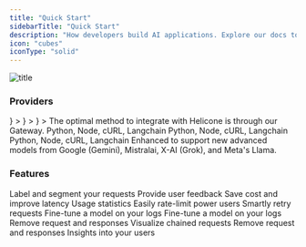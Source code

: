 ```yaml
---
title: "Quick Start"
sidebarTitle: "Quick Start"
description: "How developers build AI applications. Explore our docs to learn how to easily integrate Helicone into your application and explore features that will accelerate your team's development."
icon: "cubes"
iconType: "solid"
---
```


![title](/images/helicone-og.webp)

### Providers

<CardGroup cols={4}>
  <Card
    title="OpenAI"
    href="/getting-started/providers/openai"
    icon={
      <svg
        class="w-[1.60625rem] m:w-[1.375rem] h-auto"
        width="28"
        viewBox="0 0 28 28"
        fill="none"
        xmlns="http://www.w3.org/2000/svg"
      >
        <path
          d="M26.153 11.46a6.888 6.888 0 0 0-.608-5.73 7.117 7.117 0 0 0-3.29-2.93 7.238 7.238 0 0 0-4.41-.454 7.065 7.065 0 0 0-2.41-1.742A7.15 7.15 0 0 0 12.514 0a7.216 7.216 0 0 0-4.217 1.346 7.061 7.061 0 0 0-2.603 3.539 7.12 7.12 0 0 0-2.734 1.188A7.012 7.012 0 0 0 .966 8.268a6.979 6.979 0 0 0 .88 8.273 6.89 6.89 0 0 0 .607 5.729 7.117 7.117 0 0 0 3.29 2.93 7.238 7.238 0 0 0 4.41.454 7.061 7.061 0 0 0 2.409 1.742c.92.404 1.916.61 2.923.604a7.215 7.215 0 0 0 4.22-1.345 7.06 7.06 0 0 0 2.605-3.543 7.116 7.116 0 0 0 2.734-1.187 7.01 7.01 0 0 0 1.993-2.196 6.978 6.978 0 0 0-.884-8.27Zm-10.61 14.71c-1.412 0-2.505-.428-3.46-1.215.043-.023.119-.064.168-.094l5.65-3.22a.911.911 0 0 0 .464-.793v-7.86l2.389 1.36a.087.087 0 0 1 .046.065v6.508c0 2.952-2.491 5.248-5.257 5.248ZM4.062 21.354a5.17 5.17 0 0 1-.635-3.516c.042.025.115.07.168.1l5.65 3.22a.928.928 0 0 0 .928 0l6.898-3.93v2.72a.083.083 0 0 1-.034.072l-5.711 3.255a5.386 5.386 0 0 1-4.035.522 5.315 5.315 0 0 1-3.23-2.443ZM2.573 9.184a5.283 5.283 0 0 1 2.768-2.301V13.515a.895.895 0 0 0 .464.793l6.897 3.93-2.388 1.36a.087.087 0 0 1-.08.008L4.52 16.349a5.262 5.262 0 0 1-2.475-3.185 5.192 5.192 0 0 1 .527-3.98Zm19.623 4.506-6.898-3.93 2.388-1.36a.087.087 0 0 1 .08-.008l5.713 3.255a5.28 5.28 0 0 1 2.054 2.118 5.19 5.19 0 0 1-.488 5.608 5.314 5.314 0 0 1-2.39 1.742v-6.633a.896.896 0 0 0-.459-.792Zm2.377-3.533a7.973 7.973 0 0 0-.168-.099l-5.65-3.22a.93.93 0 0 0-.928 0l-6.898 3.93V8.046a.083.083 0 0 1 .034-.072l5.712-3.251a5.375 5.375 0 0 1 5.698.241 5.262 5.262 0 0 1 1.865 2.28c.39.92.506 1.93.335 2.913ZM9.631 15.009l-2.39-1.36a.083.083 0 0 1-.046-.065V7.075c.001-.997.29-1.973.832-2.814a5.297 5.297 0 0 1 2.231-1.935 5.382 5.382 0 0 1 5.659.72 4.89 4.89 0 0 0-.168.093l-5.65 3.22a.913.913 0 0 0-.465.793l-.003 7.857Zm1.297-2.76L14 10.5l3.072 1.75v3.5L14 17.499l-3.072-1.75v-3.5Z"
          fill="currentColor"
        ></path>
      </svg>
    }
  ></Card>
  <Card
    title="OpenAI"
    href="/getting-started/providers/openai"
    icon={
      <svg
        class="w-[1.60625rem] m:w-[1.375rem] h-auto"
        width="28"
        viewBox="0 0 28 28"
        fill="none"
        xmlns="http://www.w3.org/2000/svg"
      >
        <path
          d="M26.153 11.46a6.888 6.888 0 0 0-.608-5.73 7.117 7.117 0 0 0-3.29-2.93 7.238 7.238 0 0 0-4.41-.454 7.065 7.065 0 0 0-2.41-1.742A7.15 7.15 0 0 0 12.514 0a7.216 7.216 0 0 0-4.217 1.346 7.061 7.061 0 0 0-2.603 3.539 7.12 7.12 0 0 0-2.734 1.188A7.012 7.012 0 0 0 .966 8.268a6.979 6.979 0 0 0 .88 8.273 6.89 6.89 0 0 0 .607 5.729 7.117 7.117 0 0 0 3.29 2.93 7.238 7.238 0 0 0 4.41.454 7.061 7.061 0 0 0 2.409 1.742c.92.404 1.916.61 2.923.604a7.215 7.215 0 0 0 4.22-1.345 7.06 7.06 0 0 0 2.605-3.543 7.116 7.116 0 0 0 2.734-1.187 7.01 7.01 0 0 0 1.993-2.196 6.978 6.978 0 0 0-.884-8.27Zm-10.61 14.71c-1.412 0-2.505-.428-3.46-1.215.043-.023.119-.064.168-.094l5.65-3.22a.911.911 0 0 0 .464-.793v-7.86l2.389 1.36a.087.087 0 0 1 .046.065v6.508c0 2.952-2.491 5.248-5.257 5.248ZM4.062 21.354a5.17 5.17 0 0 1-.635-3.516c.042.025.115.07.168.1l5.65 3.22a.928.928 0 0 0 .928 0l6.898-3.93v2.72a.083.083 0 0 1-.034.072l-5.711 3.255a5.386 5.386 0 0 1-4.035.522 5.315 5.315 0 0 1-3.23-2.443ZM2.573 9.184a5.283 5.283 0 0 1 2.768-2.301V13.515a.895.895 0 0 0 .464.793l6.897 3.93-2.388 1.36a.087.087 0 0 1-.08.008L4.52 16.349a5.262 5.262 0 0 1-2.475-3.185 5.192 5.192 0 0 1 .527-3.98Zm19.623 4.506-6.898-3.93 2.388-1.36a.087.087 0 0 1 .08-.008l5.713 3.255a5.28 5.28 0 0 1 2.054 2.118 5.19 5.19 0 0 1-.488 5.608 5.314 5.314 0 0 1-2.39 1.742v-6.633a.896.896 0 0 0-.459-.792Zm2.377-3.533a7.973 7.973 0 0 0-.168-.099l-5.65-3.22a.93.93 0 0 0-.928 0l-6.898 3.93V8.046a.083.083 0 0 1 .034-.072l5.712-3.251a5.375 5.375 0 0 1 5.698.241 5.262 5.262 0 0 1 1.865 2.28c.39.92.506 1.93.335 2.913ZM9.631 15.009l-2.39-1.36a.083.083 0 0 1-.046-.065V7.075c.001-.997.29-1.973.832-2.814a5.297 5.297 0 0 1 2.231-1.935 5.382 5.382 0 0 1 5.659.72 4.89 4.89 0 0 0-.168.093l-5.65 3.22a.913.913 0 0 0-.465.793l-.003 7.857Zm1.297-2.76L14 10.5l3.072 1.75v3.5L14 17.499l-3.072-1.75v-3.5Z"
          fill="currentColor"
        ></path>
      </svg>
    }
  ></Card>
  <Card
    title="OpenAI"
    href="/getting-started/providers/openai"
    icon={
      <svg
        class="w-[1.60625rem] m:w-[1.375rem] h-auto"
        width="28"
        viewBox="0 0 28 28"
        fill="none"
        xmlns="http://www.w3.org/2000/svg"
      >
        <path
          d="M26.153 11.46a6.888 6.888 0 0 0-.608-5.73 7.117 7.117 0 0 0-3.29-2.93 7.238 7.238 0 0 0-4.41-.454 7.065 7.065 0 0 0-2.41-1.742A7.15 7.15 0 0 0 12.514 0a7.216 7.216 0 0 0-4.217 1.346 7.061 7.061 0 0 0-2.603 3.539 7.12 7.12 0 0 0-2.734 1.188A7.012 7.012 0 0 0 .966 8.268a6.979 6.979 0 0 0 .88 8.273 6.89 6.89 0 0 0 .607 5.729 7.117 7.117 0 0 0 3.29 2.93 7.238 7.238 0 0 0 4.41.454 7.061 7.061 0 0 0 2.409 1.742c.92.404 1.916.61 2.923.604a7.215 7.215 0 0 0 4.22-1.345 7.06 7.06 0 0 0 2.605-3.543 7.116 7.116 0 0 0 2.734-1.187 7.01 7.01 0 0 0 1.993-2.196 6.978 6.978 0 0 0-.884-8.27Zm-10.61 14.71c-1.412 0-2.505-.428-3.46-1.215.043-.023.119-.064.168-.094l5.65-3.22a.911.911 0 0 0 .464-.793v-7.86l2.389 1.36a.087.087 0 0 1 .046.065v6.508c0 2.952-2.491 5.248-5.257 5.248ZM4.062 21.354a5.17 5.17 0 0 1-.635-3.516c.042.025.115.07.168.1l5.65 3.22a.928.928 0 0 0 .928 0l6.898-3.93v2.72a.083.083 0 0 1-.034.072l-5.711 3.255a5.386 5.386 0 0 1-4.035.522 5.315 5.315 0 0 1-3.23-2.443ZM2.573 9.184a5.283 5.283 0 0 1 2.768-2.301V13.515a.895.895 0 0 0 .464.793l6.897 3.93-2.388 1.36a.087.087 0 0 1-.08.008L4.52 16.349a5.262 5.262 0 0 1-2.475-3.185 5.192 5.192 0 0 1 .527-3.98Zm19.623 4.506-6.898-3.93 2.388-1.36a.087.087 0 0 1 .08-.008l5.713 3.255a5.28 5.28 0 0 1 2.054 2.118 5.19 5.19 0 0 1-.488 5.608 5.314 5.314 0 0 1-2.39 1.742v-6.633a.896.896 0 0 0-.459-.792Zm2.377-3.533a7.973 7.973 0 0 0-.168-.099l-5.65-3.22a.93.93 0 0 0-.928 0l-6.898 3.93V8.046a.083.083 0 0 1 .034-.072l5.712-3.251a5.375 5.375 0 0 1 5.698.241 5.262 5.262 0 0 1 1.865 2.28c.39.92.506 1.93.335 2.913ZM9.631 15.009l-2.39-1.36a.083.083 0 0 1-.046-.065V7.075c.001-.997.29-1.973.832-2.814a5.297 5.297 0 0 1 2.231-1.935 5.382 5.382 0 0 1 5.659.72 4.89 4.89 0 0 0-.168.093l-5.65 3.22a.913.913 0 0 0-.465.793l-.003 7.857Zm1.297-2.76L14 10.5l3.072 1.75v3.5L14 17.499l-3.072-1.75v-3.5Z"
          fill="currentColor"
        ></path>
      </svg>
    }
  ></Card>
</CardGroup>

<CardGroup cols={1}>
  <Card title="Gateway" href="/getting-started/integration-method/gateway">
The optimal method to integrate with Helicone is through our Gateway. 
  </Card>
</CardGroup>
<CardGroup cols={3}>
  <Card title="OpenAI" href="/getting-started/integration-method/openai-proxy">
    Python, Node, cURL, Langchain
  </Card>
  <Card title="Anthropic" href="/getting-started/integration-method/anthropic">
    Python, Node, cURL, Langchain
  </Card>
  <Card title="Azure" href="/getting-started/integration-method/azure">
    Python, Node, cURL, Langchain
  </Card>
  <Card title="Anyscale" href="/getting-started/integration-method/anyscale">

  </Card>
   <Card title="OpenRouter" href="/getting-started/integration-method/openrouter">
  Enhanced to support new advanced models from Google (Gemini), Mistralai, X-AI (Grok), and Meta's Llama.
  </Card>
     <Card title="LiteLLM" href="/getting-started/integration-method/litellm">
  </Card>
</CardGroup>

### Features

<CardGroup cols={2}>
  <Card
    title="Custom Properties"
    href="/features/advanced-usage/custom-properties"
  >
    Label and segment your requests
  </Card>
  <Card title="Feedback" href="/features/advanced-usage/feedback">
    Provide user feedback
  </Card>
  <Card title="Caching" href="/features/advanced-usage/caching">
    Save cost and improve latency
  </Card>
  <Card title="Streaming" href="/features/streaming">
    Usage statistics
  </Card>
  <Card
    title="Rate Limiting"
    href="/features/advanced-usage/custom-rate-limits"
  >
    Easily rate-limit power users
  </Card>
  <Card title="Retries" href="/features/advanced-usage/retries">
    Smartly retry requests
  </Card>
  <Card title="Fine Tuning" href="/features/advanced-usage/fine-tuning">
    Fine-tune a model on your logs
  </Card>
  <Card title="Customer Portal" href="/features/customer_portal/intro">
    Fine-tune a model on your logs
  </Card>
  <Card title="Key Vault" href="/features/advanced-usage/key-vault">
    Remove request and responses
  </Card>
  <Card title="Jobs" href="/features/jobs/quick-start">
    Visualize chained requests
  </Card>
  <Card title="Omit Logs" href="/features/advanced-usage/omit-logs">
    Remove request and responses
  </Card>
  <Card title="User Metrics" href="/features/advanced-usage/user-metrics">
    Insights into your users
  </Card>
</CardGroup>
